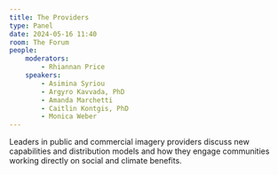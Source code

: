 ```yaml
---
title: The Providers
type: Panel
date: 2024-05-16 11:40
room: The Forum
people:
    moderators:
        - Rhiannan Price
    speakers:
        - Asimina Syriou
        - Argyro Kavvada, PhD
        - Amanda Marchetti
        - Caitlin Kontgis, PhD
        - Monica Weber
---
```

Leaders in public and commercial imagery providers discuss new capabilities and distribution models and how they engage communities working directly on social and climate benefits.
